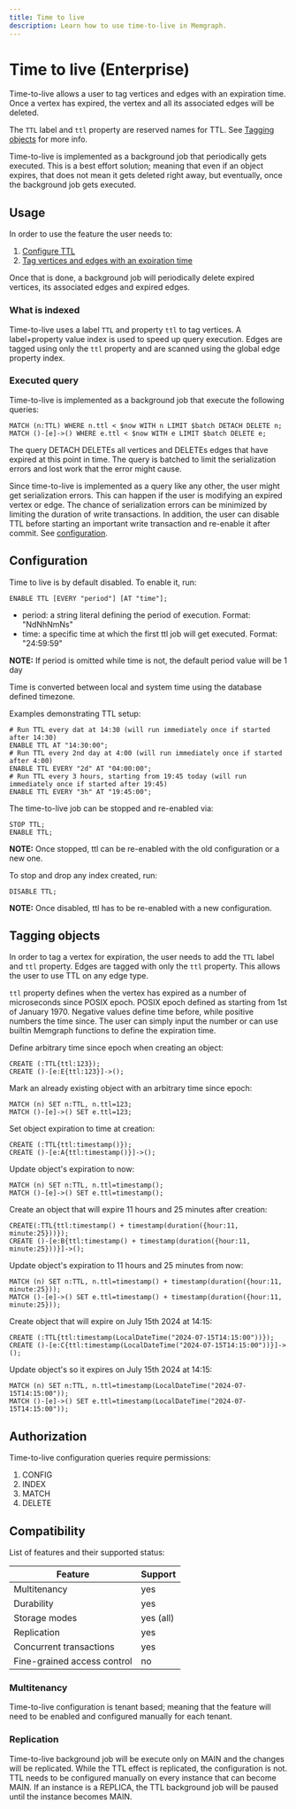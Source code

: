 ```yaml
---
title: Time to live
description: Learn how to use time-to-live in Memgraph.
---
```



# Time to live (Enterprise)

Time-to-live allows a user to tag vertices and edges with an expiration time. Once a vertex has expired, the vertex and all its associated edges will be deleted.

<Callout type="warning">

The `TTL` label and `ttl` property are reserved names for TTL. See [Tagging objects](#tagging-objects) for more info.

</Callout>

<Callout type="info">

Time-to-live is implemented as a background job that periodically gets executed.
This is a best effort solution; meaning that even if an object expires, that does not mean it gets deleted right away, but eventually, once the background job gets executed.

</Callout>

## Usage

In order to use the feature the user needs to:
1. [Configure TTL](#configuration)
2. [Tag vertices and edges with an expiration time](#tagging-objects)

Once that is done, a background job will periodically delete expired vertices, its associated edges and expired edges.

### What is indexed

Time-to-live uses a label `TTL` and property `ttl` to tag vertices. A label+property value index is used to speed up query execution.
Edges are tagged using only the `ttl` property and are scanned using the global edge property index.

### Executed query

Time-to-live is implemented as a background job that execute the following queries:

```cypher
MATCH (n:TTL) WHERE n.ttl < $now WITH n LIMIT $batch DETACH DELETE n;
MATCH ()-[e]->() WHERE e.ttl < $now WITH e LIMIT $batch DELETE e;
```

The query DETACH DELETEs all vertices and DELETEs edges that have expired at this point in time.
The query is batched to limit the serialization errors and lost work that the error might cause.

<Callout type="warning">

Since time-to-live is implemented as a query like any other, the user might get serialization errors.
This can happen if the user is modifying an expired vertex or edge.
The chance of serialization errors can be minimized by limiting the duration of write transactions.
In addition, the user can disable TTL before starting an important write transaction and re-enable it after commit. See [configuration](#configuration).

</Callout>

## Configuration

Time to live is by default disabled. To enable it, run:

```cypher
ENABLE TTL [EVERY "period"] [AT "time"];
```

 * period: a string literal defining the period of execution. Format: "NdNhNmNs"
 * time: a specific time at which the first ttl job will get executed. Format: "24:59:59"

**NOTE:** If period is omitted while time is not, the default period value will be 1 day

<Callout type="info">

Time is converted between local and system time using the database defined timezone.

</Callout>

Examples demonstrating TTL setup:

```cypher
# Run TTL every dat at 14:30 (will run immediately once if started after 14:30)
ENABLE TTL AT "14:30:00";
# Run TTL every 2nd day at 4:00 (will run immediately once if started after 4:00)
ENABLE TTL EVERY "2d" AT "04:00:00";
# Run TTL every 3 hours, starting from 19:45 today (will run immediately once if started after 19:45)
ENABLE TTL EVERY "3h" AT "19:45:00";
```

The time-to-live job can be stopped and re-enabled via:

```cypher
STOP TTL;
ENABLE TTL;
```

**NOTE:** Once stopped, ttl can be re-enabled with the old configuration or a new one.

To stop and drop any index created, run:

```cypher
DISABLE TTL;
```

**NOTE:** Once disabled, ttl has to be re-enabled with a new configuration.

## Tagging objects

In order to tag a vertex for expiration, the user needs to add the `TTL` label and `ttl` property.
Edges are tagged with only the `ttl` property. This allows the user to use TTL on any edge type.

`ttl` property defines when the vertex has expired as a number of microseconds since POSIX epoch.
POSIX epoch defined as starting from 1st of January 1970. Negative values define time before, while positive numbers the time since.
The user can simply input the number or can use builtin Memgraph functions to define the expiration time.

Define arbitrary time since epoch when creating an object:
```cypher
CREATE (:TTL{ttl:123});
CREATE ()-[e:E{ttl:123}]->();
```

Mark an already existing object with an arbitrary time since epoch:
```cypher
MATCH (n) SET n:TTL, n.ttl=123;
MATCH ()-[e]->() SET e.ttl=123;
```

Set object expiration to time at creation:
```cypher
CREATE (:TTL{ttl:timestamp()});
CREATE ()-[e:A{ttl:timestamp()}]->();
```

Update object's expiration to now:
```cypher
MATCH (n) SET n:TTL, n.ttl=timestamp();
MATCH ()-[e]->() SET e.ttl=timestamp();
```

Create an object that will expire 11 hours and 25 minutes after creation:
```cypher
CREATE(:TTL{ttl:timestamp() + timestamp(duration({hour:11, minute:25}))});
CREATE ()-[e:B{ttl:timestamp() + timestamp(duration({hour:11, minute:25}))}]->();
```

Update object's expiration to 11 hours and 25 minutes from now:
```cypher
MATCH (n) SET n:TTL, n.ttl=timestamp() + timestamp(duration({hour:11, minute:25}));
MATCH ()-[e]->() SET e.ttl=timestamp() + timestamp(duration({hour:11, minute:25}));
```

Create object that will expire on July 15th 2024 at 14:15:
```cypher
CREATE (:TTL{ttl:timestamp(LocalDateTime("2024-07-15T14:15:00"))});
CREATE ()-[e:C{ttl:timestamp(LocalDateTime("2024-07-15T14:15:00"))}]->();
```

Update object's so it expires on July 15th 2024 at 14:15:
```cypher
MATCH (n) SET n:TTL, n.ttl=timestamp(LocalDateTime("2024-07-15T14:15:00"));
MATCH ()-[e]->() SET e.ttl=timestamp(LocalDateTime("2024-07-15T14:15:00"));
```

## Authorization

Time-to-live configuration queries require permissions:
1. CONFIG
2. INDEX
3. MATCH
4. DELETE

## Compatibility

List of features and their supported status:

| Feature                     | Support   |
|-----------------------------|-----------|
| Multitenancy                | yes       |
| Durability                  | yes       |
| Storage modes               | yes (all) |
| Replication                 | yes       |
| Concurrent transactions     | yes       |
| Fine-grained access control | no        |

### Multitenancy

Time-to-live configuration is tenant based; meaning that the feature will need to be enabled and configured manually for each tenant.

### Replication

Time-to-live background job will be execute only on MAIN and the changes will be replicated.
While the TTL effect is replicated, the configuration is not. TTL needs to be configured manually on every instance that can become MAIN.
If an instance is a REPLICA, the TTL background job will be paused until the instance becomes MAIN.
